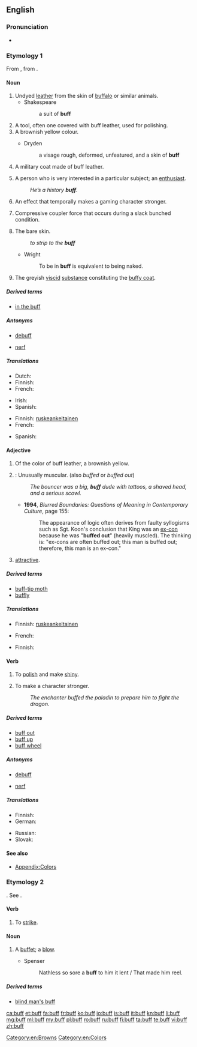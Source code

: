{{wikipedia|dab=buff}}
{{also|BUFF}}
==English==

===Pronunciation===
* {{rhymes|ʌf}}

===Etymology 1===
From {{term|buffe||lang=en|leather}}, from {{etyl|frm|en}} {{term|buffle||lang=frm|[[buffalo]]}}.

====Noun====
{{en-noun}}

# Undyed [[leather]] from the skin of [[buffalo]] or similar animals.
#* Shakespeare
#*: a suit of '''buff'''
# A tool, often one covered with buff leather, used for polishing.
# A brownish yellow colour.
#: {{color panel|F0DC82}}
#* Dryden
#*: a visage rough, deformed, unfeatured, and a skin of '''buff'''
# A military coat made of buff leather.
#: {{rfquotek|Shakespeare}}
# {{context|informal|lang=en}} A person who is very interested in a particular subject; an [[enthusiast]].
#: ''He’s a history '''buff'''.''
# {{context|gaming|lang=en}} An effect that temporally makes a gaming character stronger.
# {{context|rail transport|lang=en}} Compressive coupler force that occurs during a slack bunched condition.
# The bare skin.
#: ''to strip to the '''buff'''''
#* Wright
#*: To be in '''buff''' is equivalent to being naked.
# The greyish [[viscid]] [[substance]] constituting the [[buffy coat]].

=====Derived terms=====
* [[in the buff]]

=====Antonyms=====
* {{sense|video games}} [[debuff]]
* {{sense|video games}} [[nerf]]

=====Translations=====
{{trans-top|a person who is very interested in a particular subject}}
* Dutch: {{t+|nl|liefhebber}}
* Finnish: {{t-|fi|friikki}}
* French: {{t+|fr|mordu}}
{{trans-mid}}
* Irish: {{t-|ga|díograiseoir|m}}
* Spanish: {{t+|es|aficionado|m}}
{{trans-bottom}}

{{trans-top|A brownish yellow colour}}
* Finnish: [[ruskeankeltainen]]
* French: {{t+|fr|chamois}}
{{trans-mid}}
* Spanish: {{t-|es|color del ante}}
{{trans-bottom}}

====Adjective====
{{en-adj|er|more}}

# Of the color of buff leather, a brownish yellow.
# {{context|bodybuilding|lang=en}}: Unusually muscular. (also ''buffed'' or ''buffed out'')
#: ''The bouncer was a big, '''buff''' dude with tattoos, a shaved head, and a serious scowl.''
#* '''1994''', ''Blurred Boundaries: Questions of Meaning in Contemporary Culture'', page 155:
#*: The appearance of logic often derives from faulty syllogisms such as Sgt. Koon's conclusion that King was an [[ex-con]] because he was "'''buffed out'''" (heavily muscled). The thinking is: "ex-cons are often buffed out; this man is buffed out; therefore, this man is an ex-con."
# {{context|slang|lang=en}} [[attractive]].

=====Derived terms=====
* [[buff-tip moth]]
* [[buffly]]

=====Translations=====
{{trans-top|Of the color of buff leather, a brownish yellow}}
* Finnish: [[ruskeankeltainen]]
{{trans-mid}}
* French: {{t+|fr|chamois}}
{{trans-bottom}}

{{trans-top|Unusually muscular}}
* Finnish: {{t+|fi|lihaksikas}}
{{trans-mid}}
{{trans-bottom}}

{{trans-top|Good looking}}
{{trans-mid}}
{{trans-bottom}}

====Verb====
{{en-verb}}

# To [[polish]] and make [[shiny]].
# {{context|gaming|lang=en}} To make a character stronger.
#: ''The enchanter buffed the paladin to prepare him to fight the dragon.''

=====Derived terms=====
* [[buff out]]
* [[buff up]]
* [[buff wheel]]

=====Antonyms=====
* {{sense|video games}} [[debuff]]
* {{sense|video games}} [[nerf]]

=====Translations=====
{{trans-top|To polish and make shiny}}
* Finnish: {{t+|fi|kiillottaa}}
* German: {{t+|de|polieren}}
{{trans-mid}}
* Russian: {{t+|ru|полировать}}
* Slovak: {{t-|sk|vyleštiť}} {{t-|sk|vyblýskať}}
{{trans-bottom}}

====See also====
* [[Appendix:Colors]]

[[Category:en:Browns]]
[[Category:en:Colors]]

===Etymology 2===
{{etyl|fro|en}} {{term|bufer|lang=fro||to cuff, buffet}}. See {{term|buffet|lang=en||a blow}}.

====Verb====
{{en-verb}}

# To [[strike]].
#: {{rfquotek|Ben Jonson}}

====Noun====
{{en-noun}}

# {{context|obsolete|lang=en}} A [[buffet]]; a [[blow]].
#* Spenser
#*: Nathless so sore a '''buff''' to him it lent / That made him reel.

=====Derived terms=====
* [[blind man's buff]]

[[ca:buff]]
[[et:buff]]
[[fa:buff]]
[[fr:buff]]
[[ko:buff]]
[[io:buff]]
[[is:buff]]
[[it:buff]]
[[kn:buff]]
[[li:buff]]
[[mg:buff]]
[[ml:buff]]
[[my:buff]]
[[pl:buff]]
[[ro:buff]]
[[ru:buff]]
[[fi:buff]]
[[ta:buff]]
[[te:buff]]
[[vi:buff]]
[[zh:buff]]